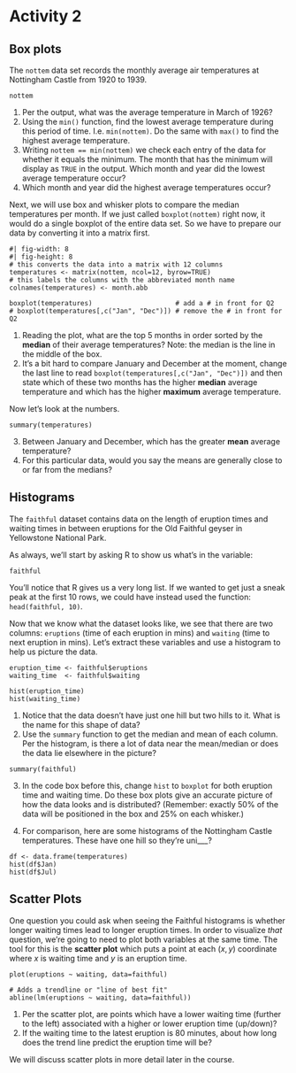 # Activity 2

## Box plots

The `nottem` data set records the monthly average air temperatures at
Nottingham Castle from 1920 to 1939.

```webr
nottem
```

::: {#exr-read-ts}
1. Per the output, what was the average temperature in March of 1926?
2. Using the `min()` function, find the lowest average temperature during this
   period of time. I.e. `min(nottem)`. Do the same with `max()` to find the
highest average temperature.
3. Writing `nottem == min(nottem)` we check each entry of the data for whether
   it equals the minimum. The month that has the minimum will display as `TRUE`
in the output. Which month and year did the lowest average temperature occur?
4. Which month and year did the highest average temperatures occur?
:::

Next, we will use box and whisker plots to compare the median temperatures per
month. If we just called `boxplot(nottem)` right now, it would do a single
boxplot of the entire data set. So we have to prepare our data by converting it
into a matrix first.

```webr
#| fig-width: 8
#| fig-height: 8
# this converts the data into a matrix with 12 columns
temperatures <- matrix(nottem, ncol=12, byrow=TRUE)
# this labels the columns with the abbreviated month name
colnames(temperatures) <- month.abb

boxplot(temperatures)                     # add a # in front for Q2
# boxplot(temperatures[,c("Jan", "Dec")]) # remove the # in front for Q2
```

::: {#exr-read-boxplot}
1. Reading the plot, what are the top 5 months in order sorted by the
   **median** of their average temperatures? Note: the median is the line in
the middle of the box.
2. It's a bit hard to compare January and December at the moment, change the
   last line to read `boxplot(temperatures[,c("Jan", "Dec")])` and then state which of these two months has the higher **median** average temperature and which has the higher **maximum** average temperature.

Now let's look at the numbers.

```webr
summary(temperatures)
```

3. Between January and December, which has the greater **mean** average temperature?
4. For this particular data, would you say the means are generally close to or far from the medians?
:::

## Histograms

The `faithful` dataset contains data on the length of eruption times and
waiting times in between eruptions for the Old Faithful geyser in Yellowstone
National Park.

As always, we'll start by asking R to show us what's in the variable:

```webr
faithful
```

::: {.callout-tip}
You'll notice that R gives us a very long list. If we wanted to get just a sneak peak at the first 10 rows, we could have instead used the function: `head(faithful, 10)`.
:::

Now that we know what the dataset looks like, we see that there are two columns: `eruptions` (time of each eruption in mins) and `waiting` (time to next eruption in mins). Let's extract these variables and use a histogram to help us picture the data.

```webr
eruption_time <- faithful$eruptions
waiting_time  <- faithful$waiting

hist(eruption_time)
hist(waiting_time)
```

::: {#exr-grade-data}
1. Notice that the data doesn't have just one hill but two hills to it. What is
   the name for this shape of data?
2. Use the `summary` function to get the median and mean of each column. Per the histogram, is there a lot of data near the mean/median or does the data lie elsewhere in the picture?

```webr
summary(faithful)
```

3. In the code box before this, change `hist` to `boxplot` for both eruption time and waiting time. Do these box plots give an accurate picture of how the data looks and is distributed? (Remember: exactly 50% of the data will be positioned in the box and 25% on each whisker.)

4. For comparison, here are some histograms of the Nottingham Castle temperatures. These have one hill so they're uni\_\_\_?

```webr
df <- data.frame(temperatures)
hist(df$Jan)
hist(df$Jul)
```
:::

## Scatter Plots

One question you could ask when seeing the Faithful histograms is whether
longer waiting times lead to longer eruption times. In order to visualize
*that* question, we're going to need to plot both variables at the same time.
The tool for this is the **scatter plot** which puts a point at each $(x, y)$
coordinate where $x$ is waiting time and $y$ is an eruption time.

```webr
plot(eruptions ~ waiting, data=faithful)

# Adds a trendline or "line of best fit"
abline(lm(eruptions ~ waiting, data=faithful))
```

::: {#exr-read-scatter}
1. Per the scatter plot, are points which have a lower waiting time (further to
   the left) associated with a higher or lower eruption time (up/down)?
2. If the waiting time to the latest eruption is 80 minutes, about how long
   does the trend line predict the eruption time will be?
:::

::: {.callout-note}
We will discuss scatter plots in more detail later in the course.
:::
